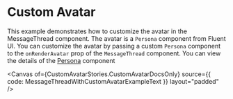 

<Meta of={CustomAvatarStories} />

# Custom Avatar

This example demonstrates how to customize the avatar in the MessageThread component. The avatar is a `Persona` component from Fluent UI. You can customize the avatar by passing a custom `Persona` component to the `onRenderAvatar` prop of the `MessageThread` component.
You can view the details of the [Persona](https://developer.microsoft.com/fluentui#/controls/web/persona) component

<Canvas
  of={CustomAvatarStories.CustomAvatarDocsOnly}
  source={{ code: MessageThreadWithCustomAvatarExampleText }}
  layout="padded"
/>
